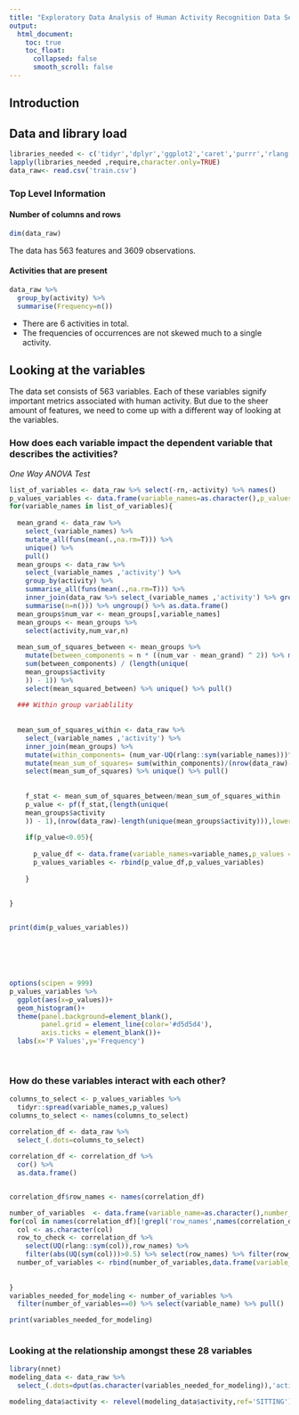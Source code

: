 ```yaml
---
title: "Exploratory Data Analysis of Human Activity Recognition Data Set"
output:
  html_document:
    toc: true
    toc_float:
      collapsed: false
      smooth_scroll: false
---
```


## Introduction




## Data and library load

```r
libraries_needed <- c('tidyr','dplyr','ggplot2','caret','purrr','rlang','hrbrthemes','GGally')
lapply(libraries_needed ,require,character.only=TRUE)
data_raw<- read.csv('train.csv')


```
### Top Level Information

#### Number of columns and rows

```r
dim(data_raw)

```
The data has 563 features and 3609 observations.




#### Activities that are present
```r

data_raw %>%
  group_by(activity) %>%
  summarise(Frequency=n())

```

* There are 6 activities in total. 
* The frequencies of occurrences are not skewed much to a single activity.


## Looking at the variables
 
 The data set consists of 563 variables. Each of these variables signify important metrics associated with human activity. But due to the sheer amount of features, we need to come up with a different way of looking at the variables.
 

###  How does each variable impact the dependent variable that describes the activities?


*One Way ANOVA Test*





```r

list_of_variables <- data_raw %>% select(-rn,-activity) %>% names()
p_values_variables <- data.frame(variable_names=as.character(),p_values=as.numeric())
for(variable_names in list_of_variables){
  
  mean_grand <- data_raw %>% 
    select_(variable_names) %>% 
    mutate_all(funs(mean(.,na.rm=T))) %>% 
    unique() %>% 
    pull()
  mean_groups <- data_raw %>% 
    select_(variable_names ,'activity') %>% 
    group_by(activity) %>%
    summarise_all(funs(mean(.,na.rm=T))) %>% 
    inner_join(data_raw %>% select_(variable_names ,'activity') %>% group_by(activity) %>%
    summarise(n=n())) %>% ungroup() %>% as.data.frame()
  mean_groups$num_var <- mean_groups[,variable_names]
  mean_groups <- mean_groups %>% 
    select(activity,num_var,n)
  
  mean_sum_of_squares_between <- mean_groups %>%
    mutate(between_components = n * ((num_var - mean_grand) ^ 2)) %>% mutate(mean_squared_between =
    sum(between_components) / (length(unique(
    mean_groups$activity
    )) - 1)) %>%
    select(mean_squared_between) %>% unique() %>% pull()
  
  ### Within group variablility
  
  
  mean_sum_of_squares_within <- data_raw %>% 
    select_(variable_names ,'activity') %>%
    inner_join(mean_groups) %>%
    mutate(within_components= (num_var-UQ(rlang::sym(variable_names)))^2) %>%
    mutate(mean_sum_of_squares= sum(within_components)/(nrow(data_raw)-length(unique(mean_groups$activity)))) %>%
    select(mean_sum_of_squares) %>% unique() %>% pull()
  
    
    f_stat <- mean_sum_of_squares_between/mean_sum_of_squares_within
    p_value <- pf(f_stat,(length(unique(
    mean_groups$activity
    )) - 1),(nrow(data_raw)-length(unique(mean_groups$activity))),lower.tail = F)
    
    if(p_value<0.05){
      
      p_value_df <- data.frame(variable_names=variable_names,p_values = p_value)
      p_values_variables <- rbind(p_value_df,p_values_variables)
      
    }
    
    
}


print(dim(p_values_variables))




  

```


```r

options(scipen = 999)
p_values_variables %>% 
  ggplot(aes(x=p_values))+
  geom_histogram()+
  theme(panel.background=element_blank(),
        panel.grid = element_line(color='#d5d5d4'),
        axis.ticks = element_blank())+
  labs(x='P Values',y='Frequency')
  
  


```


### How do these variables interact with each other?


```r


columns_to_select <- p_values_variables %>%
  tidyr::spread(variable_names,p_values)
columns_to_select <- names(columns_to_select)

correlation_df <- data_raw %>% 
  select_(.dots=columns_to_select)
  
correlation_df <- correlation_df %>%
  cor() %>%
  as.data.frame()


correlation_df$row_names <- names(correlation_df)

number_of_variables  <- data.frame(variable_name=as.character(),number_of_variables=as.numeric())
for(col in names(correlation_df)[!grepl('row_names',names(correlation_df))]){
  col <- as.character(col)
  row_to_check <- correlation_df %>%
    select(UQ(rlang::sym(col)),row_names) %>%
    filter(abs(UQ(sym(col)))>0.5) %>% select(row_names) %>% filter(row_names!=col) %>% pull()
  number_of_variables <- rbind(number_of_variables,data.frame(variable_name=col,number_of_variables=length(row_to_check)))
    
  
}
variables_needed_for_modeling <- number_of_variables %>%
  filter(number_of_variables==0) %>% select(variable_name) %>% pull()

print(variables_needed_for_modeling)



```


### Looking at the relationship amongst these 28 variables


```r

library(nnet)
modeling_data <- data_raw %>%
  select_(.dots=dput(as.character(variables_needed_for_modeling)),'activity')

modeling_data$activity <- relevel(modeling_data$activity,ref='SITTING')


  
  
  


```

